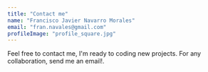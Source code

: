 ```yaml
---
title: "Contact me"
name: "Francisco Javier Navarro Morales"
email: "fran.navales@gmail.com"
profileImage: "profile_square.jpg"
---
```


Feel free to contact me, I'm ready to coding new projects. <Underlining color={Theme.colors.tertiary} hoverColor={Theme.colors.secondary}> For any collaboration, send me an email!</Underlining>.